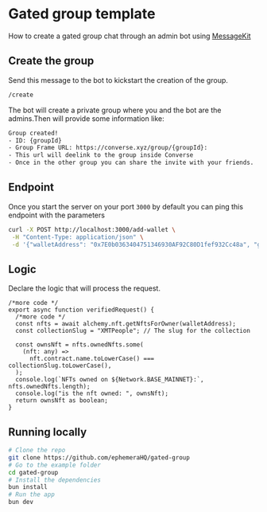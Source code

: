 # Gated group template

How to create a gated group chat through an admin bot using [MessageKit](https://messagekit.ephemerahq.com/)

## Create the group

Send this message to the bot to kickstart the creation of the group.

```bash
/create
```

The bot will create a private group where you and the bot are the admins.Then will provide some information like:

```bash
Group created!
- ID: {groupId}
- Group Frame URL: https://converse.xyz/group/{groupId}:
- This url will deelink to the group inside Converse
- Once in the other group you can share the invite with your friends.
```

## Endpoint

Once you start the server on your port `3000` by default you can ping this endpoint with the parameters

```bash
curl -X POST http://localhost:3000/add-wallet \
 -H "Content-Type: application/json" \
 -d '{"walletAddress": "0x7E0b0363404751346930AF92C80D1fef932Cc48a", "groupId": "2bc1d20d2e7ac190bcaff3bba0f012b3"}'
```

## Logic

Declare the logic that will process the request.

```tsx
/*more code */
export async function verifiedRequest() {
  /*more code */
  const nfts = await alchemy.nft.getNftsForOwner(walletAddress);
  const collectionSlug = "XMTPeople"; // The slug for the collection

  const ownsNft = nfts.ownedNfts.some(
    (nft: any) =>
      nft.contract.name.toLowerCase() === collectionSlug.toLowerCase(),
  );
  console.log(`NFTs owned on ${Network.BASE_MAINNET}:`, nfts.ownedNfts.length);
  console.log("is the nft owned: ", ownsNft);
  return ownsNft as boolean;
}
```

## Running locally

```bash [cmd]
# Clone the repo
git clone https://github.com/ephemeraHQ/gated-group
# Go to the example folder
cd gated-group
# Install the dependencies
bun install
# Run the app
bun dev
```
